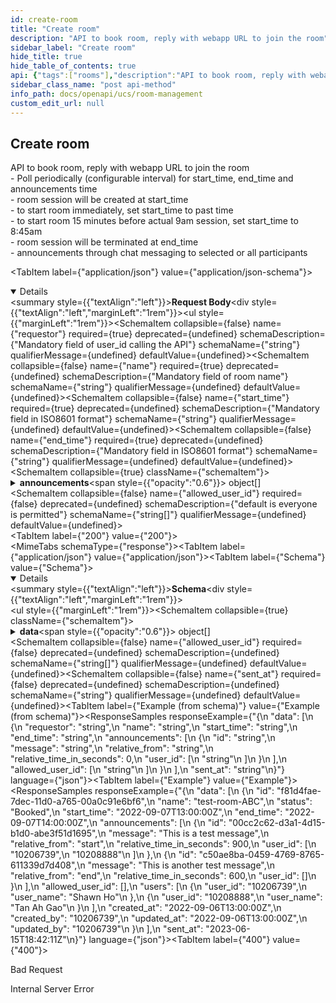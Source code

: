 ```yaml
---
id: create-room
title: "Create room"
description: "API to book room, reply with webapp URL to join the room"
sidebar_label: "Create room"
hide_title: true
hide_table_of_contents: true
api: {"tags":["rooms"],"description":"API to book room, reply with webapp URL to join the room  \n\\- Poll periodically (configurable interval) for start_time, end_time and announcements time  \n\\- room session will be created at start_time  \n\\- to start room immediately, set start_time to past time  \n\\- to start room 15 minutes before actual 9am session, set start_time to 8:45am  \n\\- room session will be terminated at end_time  \n\\- announcements through chat messaging to selected or all participants","requestBody":{"content":{"application/json":{"schema":{"type":"object","properties":{"requestor":{"description":"Mandatory field of user_id calling the API","type":"string"},"name":{"description":"Mandatory field of room name","type":"string"},"start_time":{"description":"Mandatory field in ISO8601 format","type":"string"},"end_time":{"description":"Mandatory field in ISO8601 format","type":"string"},"announcements":{"type":"array","items":{"type":"object","properties":{"id":{"description":"Mandatory & Unique field","type":"string"},"message":{"description":"Mandatory field message field","type":"string"},"relative_from":{"description":"default is 'end'. accepts only NULL|'start'|'end'","type":"string"},"relative_time_in_seconds":{"description":"Mandatory field","type":"integer"},"user_id":{"description":"default is messsage to all","type":"array","items":{"type":"string"}}},"required":["id","message","relative_time_in_seconds"]}},"allowed_user_id":{"description":"default is everyone is permitted","type":"array","items":{"type":"string"}}},"required":["requestor","name","start_time","end_time"]},"example":{"requestor":"10206739","name":"test-room-ABC","start_time":"2022-09-07T13:00:00Z","end_time":"2022-09-07T14:00:00Z","announcements":[{"id":"00cc2c62-d3a1-4d15-b1d0-abe3f51d1695","message":"This is a test message","relative_from":"start","relative_time_in_seconds":900,"user_id":["10206739","10208888"]},{"id":"c50ae8ba-0459-4769-8765-611339d7d408","message":"This is another test message","relative_time_in_seconds":600}],"allowed_user_id":["10206739","10208888"]}}}},"responses":{"200":{"content":{"application/json":{"schema":{"type":"object","properties":{"data":{"type":"array","items":{"type":"object","properties":{"requestor":{"type":"string"},"name":{"type":"string"},"start_time":{"type":"string"},"end_time":{"type":"string"},"announcements":{"type":"array","items":{"type":"object","properties":{"id":{"type":"string"},"message":{"type":"string"},"relative_from":{"type":"string"},"relative_time_in_seconds":{"type":"integer"},"user_id":{"type":"array","items":{"type":"string"}}}}},"allowed_user_id":{"type":"array","items":{"type":"string"}}}}},"sent_at":{"type":"string"}}},"example":{"data":[{"id":"f81d4fae-7dec-11d0-a765-00a0c91e6bf6","name":"test-room-ABC","status":"Booked","start_time":"2022-09-07T13:00:00Z","end_time":"2022-09-07T14:00:00Z","announcements":[{"id":"00cc2c62-d3a1-4d15-b1d0-abe3f51d1695","message":"This is a test message","relative_from":"start","relative_time_in_seconds":900,"user_id":["10206739","10208888"]},{"id":"c50ae8ba-0459-4769-8765-611339d7d408","message":"This is another test message","relative_from":"end","relative_time_in_seconds":600,"user_id":[]}],"allowed_user_id":[],"users":[{"user_id":"10206739","user_name":"Shawn Ho"},{"user_id":"10208888","user_name":"Tan Ah Gao"}],"created_at":"2022-09-06T13:00:00Z","created_by":"10206739","updated_at":"2022-09-06T13:00:00Z","updated_by":"10206739"}],"sent_at":"2023-06-15T18:42:11Z"}}}},"400":{"description":"Bad Request"},"500":{"description":"Internal Server Error"}},"method":"post","path":"/v2/rooms","servers":[{"url":"http://app-room-mgmt.dev2.ar2","description":"Default server"}],"jsonRequestBodyExample":{"requestor":"string","name":"string","start_time":"string","end_time":"string","announcements":[{"id":"string","message":"string","relative_from":"string","relative_time_in_seconds":0,"user_id":["string"]}],"allowed_user_id":["string"]},"info":{"title":"Room Management","version":"v2","description":"## What's new\n- create chat 1-1 room\n- delete chat 1-1 room\n"},"postman":{"name":"Create room","description":{"content":"API to book room, reply with webapp URL to join the room  \n\\- Poll periodically (configurable interval) for start_time, end_time and announcements time  \n\\- room session will be created at start_time  \n\\- to start room immediately, set start_time to past time  \n\\- to start room 15 minutes before actual 9am session, set start_time to 8:45am  \n\\- room session will be terminated at end_time  \n\\- announcements through chat messaging to selected or all participants","type":"text/plain"},"url":{"path":["v2","rooms"],"host":["{{baseUrl}}"],"query":[],"variable":[]},"header":[{"key":"Content-Type","value":"application/json"},{"key":"Accept","value":"application/json"}],"method":"POST","body":{"mode":"raw","raw":"\"\"","options":{"raw":{"language":"json"}}}}}
sidebar_class_name: "post api-method"
info_path: docs/openapi/ucs/room-management
custom_edit_url: null
---
```



## Create room



API to book room, reply with webapp URL to join the room  
\- Poll periodically (configurable interval) for start_time, end_time and announcements time  
\- room session will be created at start_time  
\- to start room immediately, set start_time to past time  
\- to start room 15 minutes before actual 9am session, set start_time to 8:45am  
\- room session will be terminated at end_time  
\- announcements through chat messaging to selected or all participants

<MimeTabs><TabItem label={"application/json"} value={"application/json-schema"}><details style={{}} data-collapsed={false} open={true}><summary style={{"textAlign":"left"}}><strong>Request Body</strong></summary><div style={{"textAlign":"left","marginLeft":"1rem"}}></div><ul style={{"marginLeft":"1rem"}}><SchemaItem collapsible={false} name={"requestor"} required={true} deprecated={undefined} schemaDescription={"Mandatory field of user_id calling the API"} schemaName={"string"} qualifierMessage={undefined} defaultValue={undefined}></SchemaItem><SchemaItem collapsible={false} name={"name"} required={true} deprecated={undefined} schemaDescription={"Mandatory field of room name"} schemaName={"string"} qualifierMessage={undefined} defaultValue={undefined}></SchemaItem><SchemaItem collapsible={false} name={"start_time"} required={true} deprecated={undefined} schemaDescription={"Mandatory field in ISO8601 format"} schemaName={"string"} qualifierMessage={undefined} defaultValue={undefined}></SchemaItem><SchemaItem collapsible={false} name={"end_time"} required={true} deprecated={undefined} schemaDescription={"Mandatory field in ISO8601 format"} schemaName={"string"} qualifierMessage={undefined} defaultValue={undefined}></SchemaItem><SchemaItem collapsible={true} className={"schemaItem"}><details style={{}}><summary style={{}}><strong>announcements</strong><span style={{"opacity":"0.6"}}> object[]</span></summary><div style={{"marginLeft":"1rem"}}><SchemaItem collapsible={false} name={"id"} required={true} deprecated={undefined} schemaDescription={"Mandatory & Unique field"} schemaName={"string"} qualifierMessage={undefined} defaultValue={undefined}></SchemaItem><SchemaItem collapsible={false} name={"message"} required={true} deprecated={undefined} schemaDescription={"Mandatory field message field"} schemaName={"string"} qualifierMessage={undefined} defaultValue={undefined}></SchemaItem><SchemaItem collapsible={false} name={"relative_from"} required={false} deprecated={undefined} schemaDescription={"default is 'end'. accepts only NULL|'start'|'end'"} schemaName={"string"} qualifierMessage={undefined} defaultValue={undefined}></SchemaItem><SchemaItem collapsible={false} name={"relative_time_in_seconds"} required={true} deprecated={undefined} schemaDescription={"Mandatory field"} schemaName={"integer"} qualifierMessage={undefined} defaultValue={undefined}></SchemaItem><SchemaItem collapsible={false} name={"user_id"} required={false} deprecated={undefined} schemaDescription={"default is messsage to all"} schemaName={"string[]"} qualifierMessage={undefined} defaultValue={undefined}></SchemaItem></div></details></SchemaItem><SchemaItem collapsible={false} name={"allowed_user_id"} required={false} deprecated={undefined} schemaDescription={"default is everyone is permitted"} schemaName={"string[]"} qualifierMessage={undefined} defaultValue={undefined}></SchemaItem></ul></details></TabItem></MimeTabs><div><ApiTabs><TabItem label={"200"} value={"200"}><div></div><div><MimeTabs schemaType={"response"}><TabItem label={"application/json"} value={"application/json"}><SchemaTabs><TabItem label={"Schema"} value={"Schema"}><details style={{}} data-collapsed={false} open={true}><summary style={{"textAlign":"left"}}><strong>Schema</strong></summary><div style={{"textAlign":"left","marginLeft":"1rem"}}></div><ul style={{"marginLeft":"1rem"}}><SchemaItem collapsible={true} className={"schemaItem"}><details style={{}}><summary style={{}}><strong>data</strong><span style={{"opacity":"0.6"}}> object[]</span></summary><div style={{"marginLeft":"1rem"}}><SchemaItem collapsible={false} name={"requestor"} required={false} deprecated={undefined} schemaDescription={undefined} schemaName={"string"} qualifierMessage={undefined} defaultValue={undefined}></SchemaItem><SchemaItem collapsible={false} name={"name"} required={false} deprecated={undefined} schemaDescription={undefined} schemaName={"string"} qualifierMessage={undefined} defaultValue={undefined}></SchemaItem><SchemaItem collapsible={false} name={"start_time"} required={false} deprecated={undefined} schemaDescription={undefined} schemaName={"string"} qualifierMessage={undefined} defaultValue={undefined}></SchemaItem><SchemaItem collapsible={false} name={"end_time"} required={false} deprecated={undefined} schemaDescription={undefined} schemaName={"string"} qualifierMessage={undefined} defaultValue={undefined}></SchemaItem><SchemaItem collapsible={true} className={"schemaItem"}><details style={{}}><summary style={{}}><strong>announcements</strong><span style={{"opacity":"0.6"}}> object[]</span></summary><div style={{"marginLeft":"1rem"}}><SchemaItem collapsible={false} name={"id"} required={false} deprecated={undefined} schemaDescription={undefined} schemaName={"string"} qualifierMessage={undefined} defaultValue={undefined}></SchemaItem><SchemaItem collapsible={false} name={"message"} required={false} deprecated={undefined} schemaDescription={undefined} schemaName={"string"} qualifierMessage={undefined} defaultValue={undefined}></SchemaItem><SchemaItem collapsible={false} name={"relative_from"} required={false} deprecated={undefined} schemaDescription={undefined} schemaName={"string"} qualifierMessage={undefined} defaultValue={undefined}></SchemaItem><SchemaItem collapsible={false} name={"relative_time_in_seconds"} required={false} deprecated={undefined} schemaDescription={undefined} schemaName={"integer"} qualifierMessage={undefined} defaultValue={undefined}></SchemaItem><SchemaItem collapsible={false} name={"user_id"} required={false} deprecated={undefined} schemaDescription={undefined} schemaName={"string[]"} qualifierMessage={undefined} defaultValue={undefined}></SchemaItem></div></details></SchemaItem><SchemaItem collapsible={false} name={"allowed_user_id"} required={false} deprecated={undefined} schemaDescription={undefined} schemaName={"string[]"} qualifierMessage={undefined} defaultValue={undefined}></SchemaItem></div></details></SchemaItem><SchemaItem collapsible={false} name={"sent_at"} required={false} deprecated={undefined} schemaDescription={undefined} schemaName={"string"} qualifierMessage={undefined} defaultValue={undefined}></SchemaItem></ul></details></TabItem><TabItem label={"Example (from schema)"} value={"Example (from schema)"}><ResponseSamples responseExample={"{\n  \"data\": [\n    {\n      \"requestor\": \"string\",\n      \"name\": \"string\",\n      \"start_time\": \"string\",\n      \"end_time\": \"string\",\n      \"announcements\": [\n        {\n          \"id\": \"string\",\n          \"message\": \"string\",\n          \"relative_from\": \"string\",\n          \"relative_time_in_seconds\": 0,\n          \"user_id\": [\n            \"string\"\n          ]\n        }\n      ],\n      \"allowed_user_id\": [\n        \"string\"\n      ]\n    }\n  ],\n  \"sent_at\": \"string\"\n}"} language={"json"}></ResponseSamples></TabItem><TabItem label={"Example"} value={"Example"}><ResponseSamples responseExample={"{\n  \"data\": [\n    {\n      \"id\": \"f81d4fae-7dec-11d0-a765-00a0c91e6bf6\",\n      \"name\": \"test-room-ABC\",\n      \"status\": \"Booked\",\n      \"start_time\": \"2022-09-07T13:00:00Z\",\n      \"end_time\": \"2022-09-07T14:00:00Z\",\n      \"announcements\": [\n        {\n          \"id\": \"00cc2c62-d3a1-4d15-b1d0-abe3f51d1695\",\n          \"message\": \"This is a test message\",\n          \"relative_from\": \"start\",\n          \"relative_time_in_seconds\": 900,\n          \"user_id\": [\n            \"10206739\",\n            \"10208888\"\n          ]\n        },\n        {\n          \"id\": \"c50ae8ba-0459-4769-8765-611339d7d408\",\n          \"message\": \"This is another test message\",\n          \"relative_from\": \"end\",\n          \"relative_time_in_seconds\": 600,\n          \"user_id\": []\n        }\n      ],\n      \"allowed_user_id\": [],\n      \"users\": [\n        {\n          \"user_id\": \"10206739\",\n          \"user_name\": \"Shawn Ho\"\n        },\n        {\n          \"user_id\": \"10208888\",\n          \"user_name\": \"Tan Ah Gao\"\n        }\n      ],\n      \"created_at\": \"2022-09-06T13:00:00Z\",\n      \"created_by\": \"10206739\",\n      \"updated_at\": \"2022-09-06T13:00:00Z\",\n      \"updated_by\": \"10206739\"\n    }\n  ],\n  \"sent_at\": \"2023-06-15T18:42:11Z\"\n}"} language={"json"}></ResponseSamples></TabItem></SchemaTabs></TabItem></MimeTabs></div></TabItem><TabItem label={"400"} value={"400"}><div>

Bad Request

</div><div></div></TabItem><TabItem label={"500"} value={"500"}><div>

Internal Server Error

</div><div></div></TabItem></ApiTabs></div>
      